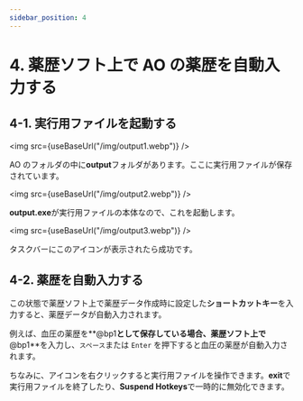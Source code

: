 ```yaml
---
sidebar_position: 4
---
```



# 4. 薬歴ソフト上で AO の薬歴を自動入力する

## 4-1. 実行用ファイルを起動する

<img src={useBaseUrl("/img/output1.webp")} />

AO のフォルダの中に**output**フォルダがあります。ここに実行用ファイルが保存されています。

<img src={useBaseUrl("/img/output2.webp")} />

**output.exe**が実行用ファイルの本体なので、これを起動します。

<img src={useBaseUrl("/img/output3.webp")} />

タスクバーにこのアイコンが表示されたら成功です。

## 4-2. 薬歴を自動入力する

この状態で薬歴ソフト上で薬歴データ作成時に設定した**ショートカットキー**を入力すると、薬歴データが自動入力されます。

例えば、血圧の薬歴を**@bp1**として保存している場合、薬歴ソフト上で**@bp1**を入力し、`スペース`または `Enter` を押下すると血圧の薬歴が自動入力されます。

ちなみに、アイコンを右クリックすると実行用ファイルを操作できます。**exit**で実行用ファイルを終了したり、**Suspend Hotkeys**で一時的に無効化できます。
